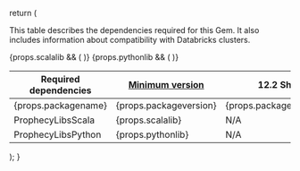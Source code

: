   return (
    <div>
      <p>
        This table describes the dependencies required for this Gem. It also
        includes information about compatibility with Databricks clusters.
      </p>
      <table>
        <thead>
          <tr>
            <th>Required dependencies</th>
            <th>
              <a href="./release_notes/version_chart/">Minimum version</a>
            </th>
            <th>12.2 Shared</th>
            <th>14.3 UC Shared</th>
            <th>15.4 UC Shared</th>
          </tr>
        </thead>
        <tbody>
          <tr>
            <td>{props.packagename}</td>
            <td>{props.packageversion}</td>
            <td>{props.packageversion122}</td>
            <td>{props.packageversion143}</td>
            <td>{props.packageversion154}</td>
          </tr>
          {props.scalalib && (
            <tr>
              <td>ProphecyLibsScala</td>
              <td>{props.scalalib}</td>
              <td>N/A</td>
              <td>N/A</td>
              <td>N/A</td>
            </tr>
          )}
          {props.pythonlib && (
            <tr>
              <td>ProphecyLibsPython</td>
              <td>{props.pythonlib}</td>
              <td>N/A</td>
              <td>N/A</td>
              <td>N/A</td>
            </tr>
          )}
        </tbody>
      </table>
    </div>
  );
}

